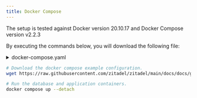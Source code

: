```yaml
---
title: Docker Compose
---
```



The setup is tested against Docker version 20.10.17 and Docker Compose version v2.2.3

By executing the commands below, you will download the following file:

<details><summary>docker-compose.yaml</summary>
    <CodeBlock language="yaml">{DockerComposeSource}</CodeBlock>
</details>

```bash
# Download the docker compose example configuration.
wget https://raw.githubusercontent.com/zitadel/zitadel/main/docs/docs/guides/deploy/docker-compose.yaml

# Run the database and application containers.
docker compose up --detach
```

<DefaultUser components={props.components} />
<Next components={props.components} />
<Disclaimer components={props.components} />
